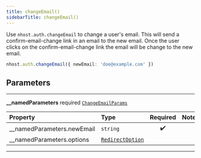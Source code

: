 ```yaml
---
title: changeEmail()
sidebarTitle: changeEmail()
---
```


Use `nhost.auth.changeEmail` to change a user's email. This will send a confirm-email-change link in an email to the new email. Once the user clicks on the confirm-email-change link the email will be change to the new email.

```ts
nhost.auth.changeEmail({ newEmail: 'doe@example.com' })
```

## Parameters

---

**<span className="parameter-name">\_\_namedParameters</span>** <span className="optional-status">required</span> [`ChangeEmailParams`](/reference/javascript/nhost-js/types/change-email-params)

| Property                                                                                                 | Type                                                                     | Required | Notes |
| :------------------------------------------------------------------------------------------------------- | :----------------------------------------------------------------------- | :------: | :---- |
| <span className="parameter-name"><span className="light-grey">\_\_namedParameters.</span>newEmail</span> | <code>string</code>                                                      |    ✔️    |       |
| <span className="parameter-name"><span className="light-grey">\_\_namedParameters.</span>options</span>  | [`RedirectOption`](/reference/javascript/nhost-js/types/redirect-option) |          |       |

---
